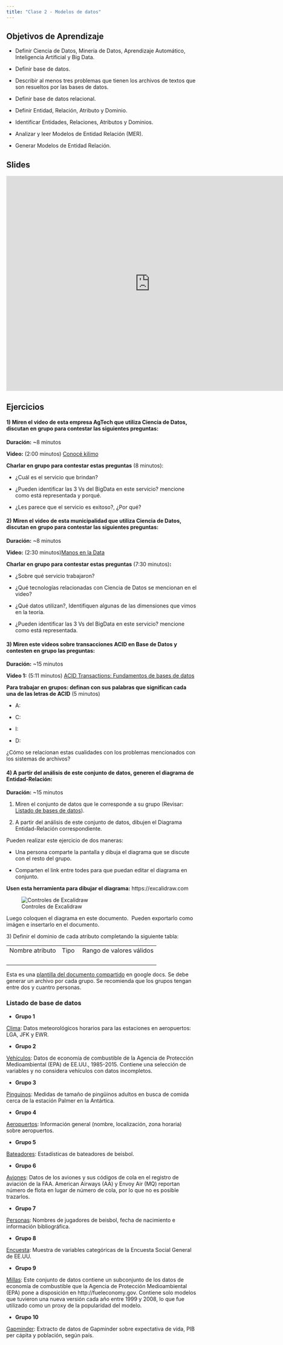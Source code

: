 ```yaml
---
title: "Clase 2 - Modelos de datos"
---
```


## Objetivos de Aprendizaje

-   Definir Ciencia de Datos, Minería de Datos, Aprendizaje Automático, Inteligencia Artificial y Big Data.

-   Definir base de datos.

-   Describir al menos tres problemas que tienen los archivos de textos que son resueltos por las bases de datos.

-   Definir base de datos relacional.

-   Definir Entidad, Relación, Atributo y Dominio.

-   Identificar Entidades, Relaciones, Atributos y Dominios.

-   Analizar y leer Modelos de Entidad Relación (MER).

-   Generar Modelos de Entidad Relación.

## Slides

<iframe src="https://docs.google.com/presentation/d/1hK34H55hKRaG8tn9LJ-AEayV2t9n3FVU1FBiP210Du0/embed?start=false&amp;loop=false&amp;delayms=3000" frameborder="0" width="760" height="569" allowfullscreen="true" mozallowfullscreen="true" webkitallowfullscreen="true">

</iframe>

## Ejercicios

#### 1) Miren el video de esta empresa AgTech que utiliza Ciencia de Datos, discutan en grupo para contestar las siguientes preguntas:

**Duración:** \~8 minutos

**Video:** (2:00 minutos) [Conocé kilimo](https://youtu.be/4lwa-6Li6t8)

**Charlar en grupo para contestar estas preguntas** (8 minutos):

-   ¿Cuál es el servicio que brindan? 

-   ¿Pueden identificar las 3 Vs del BigData en este servicio? mencione como está representada y porqué.

-   ¿Les parece que el servicio es exitoso?, ¿Por qué?\

#### 2) Miren el video de esta municipalidad que utiliza Ciencia de Datos, discutan en grupo para contestar las siguientes preguntas:

**Duración:** \~8 minutos

**Video:** (2:30 minutos)[Manos en la Data](https://www.youtube.com/watch?v=_s7YOkX6C2Y)

**Charlar en grupo para contestar estas preguntas** (7:30 minutos)**:**

-   ¿Sobre qué servicio trabajaron? 

-   ¿Qué tecnologías relacionadas con Ciencia de Datos se mencionan en el video? 

-   ¿Qué datos utilizan?, Identifiquen algunas de las dimensiones que vimos en la teoría.

-   ¿Pueden identificar las 3 Vs del BigData en este servicio? mencione como está representada.

#### 3) Miren este videos sobre transacciones ACID en Base de Datos y contesten en grupo las preguntas:

**Duración:** \~15 minutos

**Video 1:** (5:11 minutos) [ACID Transactions: Fundamentos de bases de datos](https://www.youtube.com/watch?v=0tAqp3w_K2o)

**Para trabajar en grupos: definan con sus palabras que significan cada una de las letras de ACID** (5 minutos)

-   A:

-   C:

-   I:

-   D:

¿Cómo se relacionan estas cualidades con los problemas mencionados con los sistemas de archivos? 

#### 4) A partir del análisis de este conjunto de datos, generen el diagrama de Entidad-Relación:

**Duración:** \~15 minutos

1.  Miren el conjunto de datos que le corresponde a su grupo (Revisar: [Listado de bases de datos](#listado-de-base-de-datos)).

2.  A partir del análisis de este conjunto de datos, dibujen el Diagrama Entidad-Relación correspondiente.

Pueden realizar este ejercicio de dos maneras:

-   Una persona comparte la pantalla y dibuja el diagrama que se discute con el resto del grupo.

-   Comparten el link entre todes para que puedan editar el diagrama en conjunto.

**Usen esta herramienta para dibujar el diagrama:** https://excalidraw.com

![Controles de Excalidraw](img/excalidraw.png){fig-alt="Pantalla de Excalidraw.  Arriba a la izquierda se marca el ícono para compartir y poder editar en grupo el diagrama (es el quinto y último icono en el menú).  También se marca el ícono para exportar el diagrama a una imagen (es el cuarto icono en el menú)"}

Luego coloquen el diagrama en este documento.  Pueden exportarlo como imágen e insertarlo en el documento.

3\) Definir el dominio de cada atributo completando la siguiente tabla:

|                 |       |                          |
|-----------------|-------|--------------------------|
| Nombre atributo | Tipo  | Rango de valores válidos |
|                 |       |                          |
|                 |       |                          |
|                 |       |                          |
|                 |       |                          |

::: callout-tip
Esta es una [plantilla del documento compartido](https://docs.google.com/document/d/1rTH3FnmbZkwT_-coW5vAXWghGWSttn5KowWSYftVRUc/edit?usp=sharing) en google docs. Se debe generar un archivo por cada grupo. Se recomienda que los grupos tengan entre dos y cuantro personas.
:::

### Listado de base de datos {#listado-de-base-de-datos}

-   **Grupo 1**

[Clima](https://drive.google.com/file/d/12s-769RMbqlYMJLT3jyiQJQQuElLhW81/view?usp=sharing): Datos meteorológicos horarios para las estaciones en aeropuertos: LGA, JFK y EWR.

-   **Grupo 2**

[Vehículos](https://drive.google.com/file/d/1BeWbefWcOWQSjO4toHVoaGh0o_lGX1rr/view?usp=sharing): Datos de economía de combustible de la Agencia de Protección Medioambiental (EPA) de EE.UU., 1985-2015. Contiene una selección de variables y no considera vehículos con datos incompletos.

-   **Grupo 3**

[Pinguinos](https://drive.google.com/file/d/1KKHJ2XBSWhxAyvupu19U283bYyx8LVCP/view?usp=sharing): Medidas de tamaño de pingüinos adultos en busca de comida cerca de la estación Palmer en la Antártica.

-   **Grupo 4**

[Aeropuertos](https://drive.google.com/file/d/1lM0qcLfCqKZBs_4bLOF6D6hfSWEX88is/view?usp=sharing): Información general (nombre, localización, zona horaria) sobre aeropuertos.

-   **Grupo 5**

[Bateadores](https://drive.google.com/file/d/1eHLF-SbEe-GsKZ1eWDACzjtE4WmXsG1a/view?usp=sharing): Estadísticas de bateadores de beisbol.

-   **Grupo 6**

[Aviones](https://drive.google.com/file/d/1YEOfQARhCyS7LkkaXSrREDqyfHkXyG6B/view?usp=sharing): Datos de los aviones y sus códigos de cola en el registro de aviación de la FAA. American Airways (AA) y Envoy Air (MQ) reportan número de flota en lugar de número de cola, por lo que no es posible trazarlos.

-   **Grupo 7**

[Personas](https://drive.google.com/file/d/1NZjpquj96Ay7gh9FSd6ML8cUJh3lU_mq/view?usp=sharing): Nombres de jugadores de beisbol, fecha de nacimiento e información bibliográfica.

-   **Grupo 8**

[Encuesta](https://drive.google.com/file/d/1HUMHZX_WOOiP2k8QBgF9DA1m1o_jN--0/view?usp=sharing): Muestra de variables categóricas de la Encuesta Social General de EE.UU.

-   **Grupo 9**

[Millas](https://drive.google.com/file/d/13QMhiIwWHSwJRGRF_OVC6BPEFqiEXAkH/view?usp=sharing): Este conjunto de datos contiene un subconjunto de los datos de economía de combustible que la Agencia de Protección Medioambiental (EPA) pone a disposición en http://fueleconomy.gov. Contiene solo modelos que tuvieron una nueva versión cada año entre 1999 y 2008, lo que fue utilizado como un proxy de la popularidad del modelo.

-   **Grupo 10**

[Gapminder](https://drive.google.com/file/d/1TGP8NNYz6-tuaIhvv_QTYJ6eSEJyE2fr/view?usp=sharing): Extracto de datos de Gapminder sobre expectativa de vida, PIB per cápita y población, según país.
